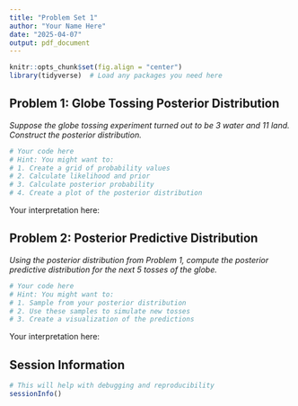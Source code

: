```yaml
---
title: "Problem Set 1"
author: "Your Name Here"
date: "2025-04-07"
output: pdf_document
---
```


```r
knitr::opts_chunk$set(fig.align = "center")
library(tidyverse)  # Load any packages you need here
```

## Problem 1: Globe Tossing Posterior Distribution

*Suppose the globe tossing experiment turned out to be 3 water and 11 land. Construct the posterior distribution.*

```r
# Your code here
# Hint: You might want to:
# 1. Create a grid of probability values
# 2. Calculate likelihood and prior
# 3. Calculate posterior probability
# 4. Create a plot of the posterior distribution


```

Your interpretation here:


## Problem 2: Posterior Predictive Distribution

*Using the posterior distribution from Problem 1, compute the posterior predictive distribution for the next 5 tosses of the globe.*

```r
# Your code here
# Hint: You might want to:
# 1. Sample from your posterior distribution
# 2. Use these samples to simulate new tosses
# 3. Create a visualization of the predictions


```

Your interpretation here:


## Session Information

```r
# This will help with debugging and reproducibility
sessionInfo()
```

